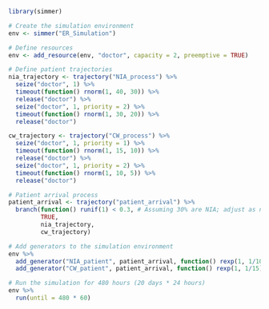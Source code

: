 

```{r}
library(simmer)

# Create the simulation environment
env <- simmer("ER_Simulation")

# Define resources
env <- add_resource(env, "doctor", capacity = 2, preemptive = TRUE)

# Define patient trajectories
nia_trajectory <- trajectory("NIA_process") %>%
  seize("doctor", 1) %>%
  timeout(function() rnorm(1, 40, 30)) %>%
  release("doctor") %>%
  seize("doctor", 1, priority = 2) %>%
  timeout(function() rnorm(1, 30, 20)) %>%
  release("doctor")

cw_trajectory <- trajectory("CW_process") %>%
  seize("doctor", 1, priority = 1) %>%
  timeout(function() rnorm(1, 15, 10)) %>%
  release("doctor") %>%
  seize("doctor", 1, priority = 2) %>%
  timeout(function() rnorm(1, 10, 5)) %>%
  release("doctor")

# Patient arrival process
patient_arrival <- trajectory("patient_arrival") %>%
  branch(function() runif(1) < 0.3, # Assuming 30% are NIA; adjust as necessary
         TRUE,
         nia_trajectory,
         cw_trajectory)

# Add generators to the simulation environment
env %>%
  add_generator("NIA_patient", patient_arrival, function() rexp(1, 1/10)) %>%
  add_generator("CW_patient", patient_arrival, function() rexp(1, 1/15))

# Run the simulation for 480 hours (20 days * 24 hours)
env %>%
  run(until = 480 * 60)


```

